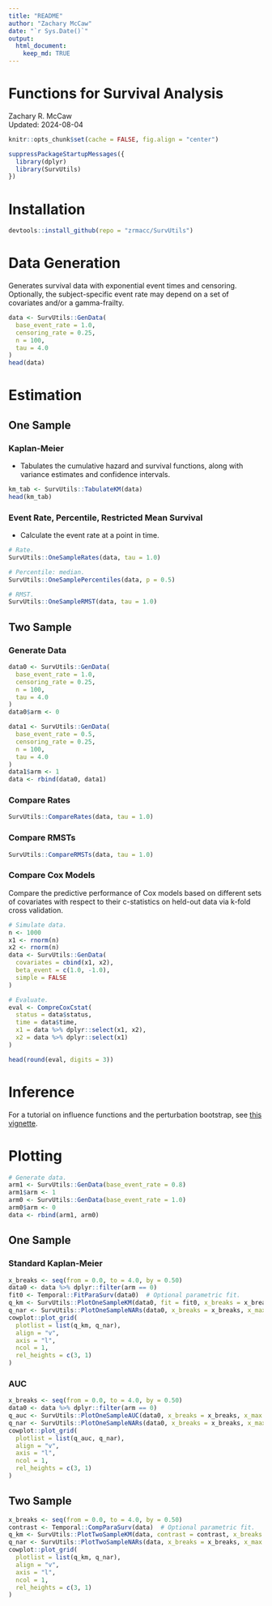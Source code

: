 ```yaml
---
title: "README"
author: "Zachary McCaw"
date: "`r Sys.Date()`"
output: 
  html_document: 
    keep_md: TRUE
--- 
```


# Functions for Survival Analysis

Zachary R. McCaw <br>
Updated: 2024-08-04

```r
knitr::opts_chunk$set(cache = FALSE, fig.align = "center")
```

```r
suppressPackageStartupMessages({
  library(dplyr)
  library(SurvUtils)
})
```

# Installation

```r
devtools::install_github(repo = "zrmacc/SurvUtils")
```

# Data Generation

Generates survival data with exponential event times and censoring. Optionally, the subject-specific event rate may depend on a set of covariates and/or a gamma-frailty.

```r
data <- SurvUtils::GenData(
  base_event_rate = 1.0,
  censoring_rate = 0.25,
  n = 100,
  tau = 4.0
)
head(data)
```

# Estimation

## One Sample

### Kaplan-Meier

* Tabulates the cumulative hazard and survival functions, along with variance estimates and confidence intervals.

```r
km_tab <- SurvUtils::TabulateKM(data)
head(km_tab)
```

### Event Rate, Percentile, Restricted Mean Survival

* Calculate the event rate at a point in time.

```r
# Rate.
SurvUtils::OneSampleRates(data, tau = 1.0)
```

```r
# Percentile: median.
SurvUtils::OneSamplePercentiles(data, p = 0.5)
```

```r
# RMST.
SurvUtils::OneSampleRMST(data, tau = 1.0)
```

## Two Sample

### Generate Data
```r
data0 <- SurvUtils::GenData(
  base_event_rate = 1.0,
  censoring_rate = 0.25,
  n = 100,
  tau = 4.0
)
data0$arm <- 0

data1 <- SurvUtils::GenData(
  base_event_rate = 0.5,
  censoring_rate = 0.25,
  n = 100,
  tau = 4.0
)
data1$arm <- 1
data <- rbind(data0, data1)
```

### Compare Rates
```r
SurvUtils::CompareRates(data, tau = 1.0)
```

### Compare RMSTs
```r
SurvUtils::CompareRMSTs(data, tau = 1.0)
```

### Compare Cox Models
Compare the predictive performance of Cox models based on different sets of covariates with respect to their c-statistics on held-out data via k-fold cross validation.
```r
# Simulate data.
n <- 1000
x1 <- rnorm(n)
x2 <- rnorm(n)
data <- SurvUtils::GenData(
  covariates = cbind(x1, x2),
  beta_event = c(1.0, -1.0),
  simple = FALSE
)

# Evaluate.
eval <- CompreCoxCstat(
  status = data$status,
  time = data$time,
  x1 = data %>% dplyr::select(x1, x2),
  x2 = data %>% dplyr::select(x1)
)

head(round(eval, digits = 3))
```

# Inference

For a tutorial on influence functions and the perturbation bootstrap, see [this vignette](https://github.com/zrmacc/SurvUtils/blob/master/vignettes/perturbation_bootstrap.pdf).

# Plotting

```r
# Generate data.
arm1 <- SurvUtils::GenData(base_event_rate = 0.8)
arm1$arm <- 1
arm0 <- SurvUtils::GenData(base_event_rate = 1.0)
arm0$arm <- 0
data <- rbind(arm1, arm0)
```

## One Sample

### Standard Kaplan-Meier

```r
x_breaks <- seq(from = 0.0, to = 4.0, by = 0.50)
data0 <- data %>% dplyr::filter(arm == 0)
fit0 <- Temporal::FitParaSurv(data0)  # Optional parametric fit. 
q_km <- SurvUtils::PlotOneSampleKM(data0, fit = fit0, x_breaks = x_breaks, x_max = 4)
q_nar <- SurvUtils::PlotOneSampleNARs(data0, x_breaks = x_breaks, x_max = 4)
cowplot::plot_grid(
  plotlist = list(q_km, q_nar),
  align = "v",
  axis = "l",
  ncol = 1,
  rel_heights = c(3, 1)
)
```

### AUC

```r
x_breaks <- seq(from = 0.0, to = 4.0, by = 0.50)
data0 <- data %>% dplyr::filter(arm == 0)
q_auc <- SurvUtils::PlotOneSampleAUC(data0, x_breaks = x_breaks, x_max = 4, tau = 3)
q_nar <- SurvUtils::PlotOneSampleNARs(data0, x_breaks = x_breaks, x_max = 4)
cowplot::plot_grid(
  plotlist = list(q_auc, q_nar),
  align = "v",
  axis = "l",
  ncol = 1,
  rel_heights = c(3, 1)
)
```

## Two Sample

```r
x_breaks <- seq(from = 0.0, to = 4.0, by = 0.50)
contrast <- Temporal::CompParaSurv(data)  # Optional parametric fit. 
q_km <- SurvUtils::PlotTwoSampleKM(data, contrast = contrast, x_breaks = x_breaks, x_max = 4)
q_nar <- SurvUtils::PlotTwoSampleNARs(data, x_breaks = x_breaks, x_max = 4)
cowplot::plot_grid(
  plotlist = list(q_km, q_nar),
  align = "v",
  axis = "l",
  ncol = 1,
  rel_heights = c(3, 1)
)
```